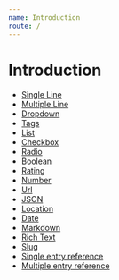 ```yaml
---
name: Introduction
route: /
---
```


# Introduction

- [Single Line](/single-line)
- [Multiple Line](/multiple-line)
- [Dropdown](/dropdown)
- [Tags](/tags)
- [List](/list)
- [Checkbox](/checkbox)
- [Radio](/radio)
- [Boolean](/boolean)
- [Rating](/rating)
- [Number](/number)
- [Url](/url)
- [JSON](/json)
- [Location](/location)
- [Date](/date)
- [Markdown](/markdown)
- [Rich Text](/rich-text)
- [Slug](/slug)
- [Single entry reference](/single-entry-reference)
- [Multiple entry reference](/multiple-entry-reference)
